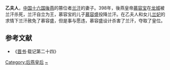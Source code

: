 '''乙夫人'''，[[中国|中国]][[十六国|十六国]][[後燕|後燕]]的篡位者[[兰汗|兰汗]]的妻子。398年，後燕皇帝[[慕容宝|慕容宝]]在[[龙城|龙城]]被兰汗杀死，兰汗自立为王，慕容宝的儿子[[慕容盛|慕容盛]]投降兰汗。在乙夫人和女儿[[兰妃_(慕容盛)|兰妃]]的求情下兰汗赦免了慕容盛，但是事与愿违，慕容盛设计杀害了兰汗，夺取了皇位。

==参考文献==
*《[[晋书|晋书]]·载记第二十四》

{{start box}} 
{{s-before|[[惠德皇后|段皇后]]}} 
{{s-title|[[:Category:后燕皇后|后燕皇后]]|398年}} 
{{s-after|[[苻訓英|苻皇后]]}} 
{{end box}}

{{十六国诸燕皇后}}
[[Category:后燕皇后|Category:后燕皇后]]
[[Category:乙姓|~]]
